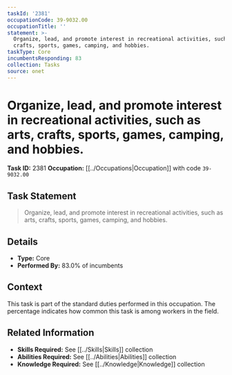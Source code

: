 ```yaml
---
taskId: '2381'
occupationCode: 39-9032.00
occupationTitle: ''
statement: >-
  Organize, lead, and promote interest in recreational activities, such as arts,
  crafts, sports, games, camping, and hobbies.
taskType: Core
incumbentsResponding: 83
collection: Tasks
source: onet
---
```

# Organize, lead, and promote interest in recreational activities, such as arts, crafts, sports, games, camping, and hobbies.

**Task ID:** 2381
**Occupation:** [[../Occupations|Occupation]] with code `39-9032.00`

## Task Statement

> Organize, lead, and promote interest in recreational activities, such as arts, crafts, sports, games, camping, and hobbies.

## Details

- **Type:** Core
- **Performed By:** 83.0% of incumbents

## Context

This task is part of the standard duties performed in this occupation. The percentage indicates how common this task is among workers in the field.

## Related Information

- **Skills Required:** See [[../Skills|Skills]] collection
- **Abilities Required:** See [[../Abilities|Abilities]] collection
- **Knowledge Required:** See [[../Knowledge|Knowledge]] collection
